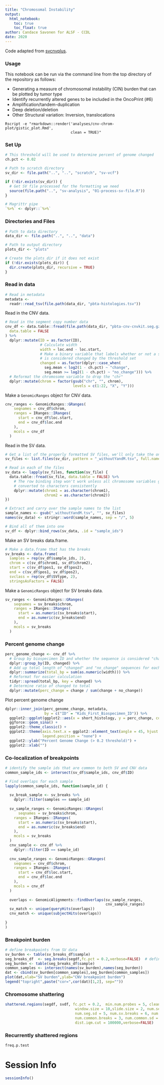 ```yaml
---
title: "Chromosomal Instability"
output:   
  html_notebook: 
    toc: true
    toc_float: true
author: Candace Savonen for ALSF - CCDL
date: 2020
---
```


Code adapted from [svcnvplus](https://github.com/gonzolgarcia/svcnvplus). 

### Usage

This notebook can be run via the command line from the top directory of the 
repository as follows:

- Generating a measure of chromosomal instability (CIN) burden that can be plotted by tumor type
- Identify recurrently altered genes to be included in the OncoPrint (#6)
- Amplification/tandem-duplication
- Deep deletion/deletion
- Other Structural variation: Inversion, translocations


```
Rscript -e "rmarkdown::render('analyses/cnv-chrom-plot/gistic_plot.Rmd', 
                              clean = TRUE)"
```

### Set Up

```r
# This threshold will be used to determine percent of genome changed
ch.pct <- 0.02

# Path to scratch directory
sv_dir <- file.path("..", "..", "scratch", "sv-vcf")

if (!dir.exists(sv_dir)) {
  # Get SV file processed for the formatting we need
  source(file.path("..", "sv-analysis", "01-process-sv-file.R"))
}

# Magrittr pipe
`%>%` <- dplyr::`%>%`
```

### Directories and Files

```r
# Path to data directory
data_dir <- file.path("..", "..", "data")

# Path to output directory
plots_dir <- "plots"

# Create the plots_dir if it does not exist
if (!dir.exists(plots_dir)) {
  dir.create(plots_dir, recursive = TRUE)
}
```

### Read in data 

```r
# Read in metadata
metadata <-
  readr::read_tsv(file.path(data_dir, "pbta-histologies.tsv"))
```

Read in the CNV data. 

```r
# Read in the segment copy number data
cnv_df <- data.table::fread(file.path(data_dir, "pbta-cnv-cnvkit.seg.gz"),
  data.table = FALSE
) %>% 
  dplyr::mutate(ID = as.factor(ID), 
                # Calculate width
                width = loc.end - loc.start, 
                # Make a binary variable that labels whether or not a sequence 
                # is considered changed by the threshold set
                changed = as.factor(dplyr::case_when(
                  seg.mean < log2(1 - ch.pct) ~ "change", 
                  seg.mean >= log2(1 - ch.pct) ~ "no_change"))) %>% 
  # Reformat the chromosome variable to drop the "chr"
  dplyr::mutate(chrom = factor(gsub("chr", "", chrom), 
                               levels = c(1:22, "X", "Y")))
```

Make a `GenomicRanges` object for CNV data. 

```r
cnv_ranges <- GenomicRanges::GRanges(
    seqnames = cnv_df$chrom,
    ranges = IRanges::IRanges(
      start = cnv_df$loc.start,
      end = cnv_df$loc.end
    ),
    mcols = cnv_df
  )
```

Read in the SV data.

```r
# Get a list of the properly formatted SV files, we'll only take the ones without Y and M chromosomes
sv_files <- list.files(sv_dir, pattern = "_withoutYandM.tsv", full.names = TRUE)

# Read in each of the files
sv_data <- lapply(sv_files, function(sv_file) {
  data.table::fread(sv_file, data.table = FALSE) %>% 
    # The row binding step won't work unless all chromosome variables get 
    # converted to characters consistently
    dplyr::mutate(chrom1 = as.character(chrom1), 
                  chrom2 = as.character(chrom2))
})

# Extract and carry over the sample names to the list
sample_names <- gsub("_withoutYandM.tsv", "", sv_files)
names(sv_data) <- stringr::word(sample_names, sep = "/", 5)

# Bind all of them into one
sv_df <- dplyr::bind_rows(sv_data, .id = "sample_ids")
```

Make an SV breaks data.frame. 

```r
# Make a data.frame that has the breaks   
sv_breaks <- data.frame(
  samples = rep(sv_df$sample_ids, 2), 
  chrom = c(sv_df$chrom1, sv_df$chrom2),
  start = c(sv_df$pos1, sv_df$pos2),
  end = c(sv_df$pos1, sv_df$pos2),
  svclass = rep(sv_df$SVtype, 2), 
  stringsAsFactors = FALSE)
```

Make a `GenomicRanges` object for SV breaks data.

```r
sv_ranges <- GenomicRanges::GRanges(
    seqnames = sv_breaks$chrom,
    ranges = IRanges::IRanges(
      start = as.numeric(sv_breaks$start),
      end = as.numeric(sv_breaks$end)
    ),
    mcols = sv_breaks
  )
```

### Percent genome change

```r
perc_genome_change <- cnv_df %>% 
  # Group by biospecimen ID and whether the sequence is considered "changed"
  dplyr::group_by(ID, changed) %>% 
  # Add up total length of "changed" and "no_change" sequences for each sample
  dplyr::summarize(total_bp = sum(as.numeric(width))) %>% 
  # Reformat for easier calculation
  tidyr::spread(total_bp, key = changed) %>%
  # Determine ratio of changed to total
  dplyr::mutate(perc_change = change / sum(change + no_change))
```

Plot percent genome change

```r
dplyr::inner_join(perc_genome_change, metadata, 
                  by = c("ID" = "Kids_First_Biospecimen_ID")) %>% 
  ggplot2::ggplot(ggplot2::aes(x = short_histology, y = perc_change, color = short_histology)) + 
  ggforce::geom_sina() + 
  ggplot2::theme_classic() +
  ggplot2::theme(axis.text.x = ggplot2::element_text(angle = 45, hjust = 1), 
                 legend.position = "none") + 
  ggplot2::ylab("Percent Genome Change (> 0.2 threshold)") + 
  ggplot2::xlab("")
```


### Co-localization of breakpoints

```r
# identify the sample ids that are common to both SV and CNV data
common_sample_ids <- intersect(sv_df$sample_ids, cnv_df$ID)

# Find overlaps for each sample
lapply(common_sample_ids, function(sample_id) {
  
  sv_break_sample <- sv_breaks %>% 
    dplyr::filter(samples == sample_id)
  
  sv_sample_ranges <- GenomicRanges::GRanges(
      seqnames = sv_breaks$chrom,
    ranges = IRanges::IRanges(
      start = as.numeric(sv_breaks$start),
      end = as.numeric(sv_breaks$end)
    ),
    mcols = sv_breaks
  )
  cnv_sample <- cnv_df %>% 
    dplyr::filter(ID == sample_id)
  
  cnv_sample_ranges <- GenomicRanges::GRanges(
    seqnames = cnv_df$chrom,
    ranges = IRanges::IRanges(
      start = cnv_df$loc.start,
      end = cnv_df$loc.end
    ),
    mcols = cnv_df
  )
  
  overlaps <- GenomicAlignments::findOverlaps(sv_sample_ranges,
                                              cnv_sample_ranges)
  sv_match <- unique(queryHits(overlaps))
  cnv_match <- unique(subjectHits(overlaps))
  
}
)
```

### Breakpoint burden

```r
# define breakpoints from SV data
sv_burden <- table(sv_breaks_df$sample)
seg_breaks_df  <- seg.breaks(segdf,fc.pct = 0.2,verbose=FALSE)  # define breakpoints from seg data based on certain CNV change cutoff
seg_burden <- table(seg_breaks_df$sample)
common_samples <- intersect(names(sv_burden),names(seg_burden))
dat <- cbind(sv_burden[common_samples],seg_burden[common_samples])
plot(dat,xlab="SV burden",ylab="CNV breakpoint burden")
legend("topright",paste("cor=",cor(dat)[1,2], sep=""))
```

### Chromosome shattering

```r
shattered.regions(segdf, svdf, fc.pct = 0.2,  min.num.probes = 5, clean.brk = 8,
                                window.size = 10,slide.size = 2, num.seg.breaks = 6, 
                                num.seg.sd = 5, num.sv.breaks = 6, num.sv.sd = 5, 
                                num.common.breaks = 3, num.common.sd = 0, interleaved.cut = 0.33,
                                dist.iqm.cut = 100000,verbose=FALSE)
```


### Recurrently shattered regions

```r
freq.p.test
```


# Session Info

```r
sessionInfo()
```


